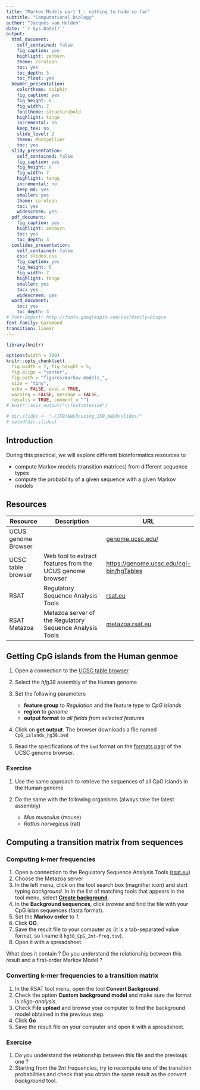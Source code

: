 ```yaml
---
title: "Markov Models part I : nothing to hide so far"
subtitle: "Computational biology"
author: "Jacques van Helden"
date: '`r Sys.Date()`'
output:
  html_document:
    self_contained: false
    fig_caption: yes
    highlight: zenburn
    theme: cerulean
    toc: yes
    toc_depth: 3
    toc_float: yes
  beamer_presentation:
    colortheme: dolphin
    fig_caption: yes
    fig_height: 6
    fig_width: 7
    fonttheme: structurebold
    highlight: tango
    incremental: no
    keep_tex: no
    slide_level: 2
    theme: Montpellier
    toc: yes
  slidy_presentation:
    self_contained: false
    fig_caption: yes
    fig_height: 6
    fig_width: 7
    highlight: tango
    incremental: no
    keep_md: yes
    smaller: yes
    theme: cerulean
    toc: yes
    widescreen: yes
  pdf_document:
    fig_caption: yes
    highlight: zenburn
    toc: yes
    toc_depth: 3
  ioslides_presentation:
    self_contained: false
    css: slides.css
    fig_caption: yes
    fig_height: 6
    fig_width: 7
    highlight: tango
    smaller: yes
    toc: yes
    widescreen: yes
  word_document:
    toc: yes
    toc_depth: 3
# font-import: http://fonts.googleapis.com/css?family=Risque
font-family: Garamond
transition: linear
---
```


```r
library(knitr)

options(width = 300)
knitr::opts_chunk$set(
  fig.width = 7, fig.height = 5, 
  fig.align = "center", 
  fig.path = "figures/markov-models_",
  size = "tiny", 
  echo = FALSE, eval = TRUE, 
  warning = FALSE, message = FALSE, 
  results = TRUE, comment = "")
# knitr::asis_output("\\footnotesize")

# dir.slides <- "~/IFB/NNCR/using_IFB_NNCR/slides/"
# setwd(dir.slides)

```

## Introduction

During this practical, we will explore different bioinformatics resources to 

- compute Markov models (transition matrices) from different sequence types
- compute the probability of a given sequence with a given Markov models


## Resources

| Resource | Description | URL |
|--------------|---------------------------------|-------------------------|
| UCUS genome Browser | |  [genome.ucsc.edu/](https://genome.ucsc.edu/) |
| UCSC table browser | Web tool to extract features from the UCUS genome browser | [https://genome.ucsc.edu/cgi-bin/hgTables](genome.ucsc.edu/cgi-bin/hgTables)|
| RSAT | Regulatory Sequence Analysis Tools | [rsat.eu](http://rsat.eu) |
| RSAT Metazoa | Metazoa server of the Regulatory Sequence Analysis Tools  | [metazoa.rsat.eu](http://metazoa.rsat.eu) |


## Getting CpG islands from the Human genmoe

1. Open a connection to the [UCSC table browser](genome.ucsc.edu/cgi-bin/hgTables)
2. Select the *hfg38* assembly of the Human genome
3. Set the following parameters

    - **feature group** to *Regulation* and the feature type to *CpG islands*
    - **region** to *genome*
    - **output format** to *all fields from selected features*
    
4. Click on **get output**. The browser downloads a file named `CpG_islands_hg38.bed`
5. Read the specifications of the `bed` format on the [formats pagr](https://genome.ucsc.edu/FAQ/FAQformat#format1) of the UCSC genome browser. 


### Exercise

1. Use the same approach to retrieve the  sequences of all CpG islands in the Human genome

2. Do the same with the following organisms (always take the latest assembly)

    - *Mus musculus* (mouse)
    - *Rattus norvegicus* (rat)
    
    
## Computing a transition matrix from sequences

### Computing k-mer frequencies

1. Open a connection to the Regulatory Sequence Analysis Tools ([rsat.eu](http://rsat.eu/))
2. Choose the Metazoa server
3. In the left menu, click on the tool search box (magnifier icon) and start typing *background*. In In the list of matching tools that appears in the tool menu, select **[Create background](http://metazoa.rsat.eu/create-background-model_form.cgi)**.
4. In the **Background sequences**, click *browse* and find the file with your CpG islan sequences (fasta format). 
5. Set the **Markov order** to *1*. 
6. Click **GO**. 
7. Save the result file to your computer as (it is a tab-separated value format, so I name it `hg38_CpG_2nt-freq.tsv`).
8. Open it with a spreadsheet.  

What does it contain ? Do you understand the relationship between this result and a first-order Markov Model ?

### Converting k-mer frequencies to a transition matrix

1. In the RSAT tool menu, open the tool **Convert Background**. 
2. Check the option **Custom background model** and make sure the format is *oligo-analysis*.
3. Check **File upload** and browse your computer to find the background model obtained in the previous step.
3. Click **Go**
4. Save the result file on your computer and open it with a spreadsheet. 

### Exercise

1. Do you understand the relationship between this file and the previoujs one ?
2. Starting from the 2nt frequencies, try to recompute one of the transition probabilities and check that you obtain the same result as the *convert background* tool.  










